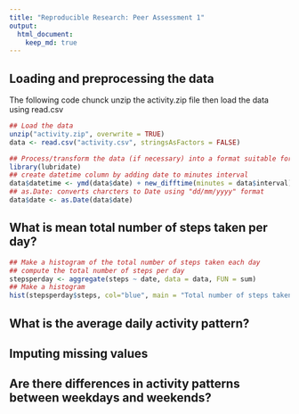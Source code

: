 ```yaml
---
title: "Reproducible Research: Peer Assessment 1"
output: 
  html_document:
    keep_md: true
---
```



## Loading and preprocessing the data
The following code chunck unzip the activity.zip file then load the data using read.csv


```r
## Load the data
unzip("activity.zip", overwrite = TRUE)
data <- read.csv("activity.csv", stringsAsFactors = FALSE)

## Process/transform the data (if necessary) into a format suitable for your analysis
library(lubridate)
## create datetime column by adding date to minutes interval
data$datetime <- ymd(data$date) + new_difftime(minutes = data$interval)
## as.Date: converts charcters to Date using "dd/mm/yyyy" format 
data$date <- as.Date(data$date)
```


## What is mean total number of steps taken per day?
```r
## Make a histogram of the total number of steps taken each day
## compute the total number of steps per day
stepsperday <- aggregate(steps ~ date, data = data, FUN = sum)
## Make a histogram
hist(stepsperday$steps, col="blue", main = "Total number of steps taken each day", xlab = "Number of steps")

```




## What is the average daily activity pattern?



## Imputing missing values



## Are there differences in activity patterns between weekdays and weekends?
